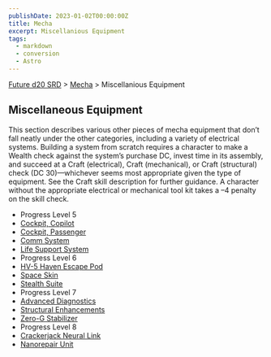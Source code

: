 ```yaml
---
publishDate: 2023-01-02T00:00:00Z
title: Mecha
excerpt: Miscellanious Equipment
tags:
  - markdown
  - conversion
  - Astro
---
```






[Future d20 SRD](/#futureD20) > [Mecha](future-d20-srd-mecha-index) > Miscellanious Equipment




## Miscellaneous Equipment


This section describes various other pieces of mecha equipment that don’t fall neatly under the other categories, including a variety of electrical systems.
Building a system from scratch requires a character to make a Wealth check against the system’s purchase DC, invest time in its assembly, and succeed at a Craft (electrical), Craft (mechanical), or Craft (structural) check (DC 30)—whichever seems most appropriate given the type of equipment. See the Craft skill description for further guidance. A character without the appropriate electrical or mechanical tool kit takes a –4 penalty on the skill check.


- Progress Level 5
- [Cockpit, Copilot](future-d20-srd-mecha-miscellanious-equipment-cockpit-copilot)
- [Cockpit, Passenger](future-d20-srd-mecha-miscellanious-equipment-cockpit-passenger)
- [Comm System](future-d20-srd-mecha-miscellanious-equipment-comm-system)
- [Life Support System](future-d20-srd-mecha-miscellanious-equipment-life-support-system)
- Progress Level 6
- [HV-5 Haven Escape Pod](future-d20-srd-mecha-miscellanious-equipment-hv5-haven-escape-pod)
- [Space Skin](future-d20-srd-mecha-miscellanious-equipment-space-skin)
- [Stealth Suite](future-d20-srd-mecha-miscellanious-equipment-stealth-suite)
- Progress Level 7
- [Advanced Diagnostics](future-d20-srd-mecha-miscellanious-equipment-advanced-diagnostics)
- [Structural Enhancements](future-d20-srd-mecha-miscellanious-equipment-structural-enhancement)
- [Zero-G Stabilizer](future-d20-srd-mecha-miscellanious-equipment-zero-g-stabilizer)
- Progress Level 8
- [Crackerjack Neural Link](future-d20-srd-mecha-miscellanious-equipment-crackerjack-neural-link)
- [Nanorepair Unit](future-d20-srd-mecha-miscellanious-equipment-nanorepair-unit)



